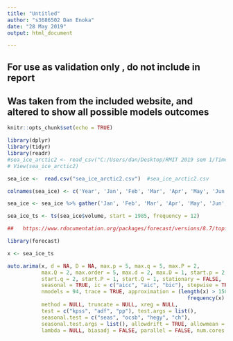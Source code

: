 ```yaml
---
title: "Untitled"
author: "s3686502 Dan Enoka"
date: "28 May 2019"
output: html_document

---
```



##  For use as validation only , do not include in report

##  Was taken from the included website, and altered to show all possible models outcomes

```r
knitr::opts_chunk$set(echo = TRUE)

library(dplyr)
library(tidyr)
library(readr)
#sea_ice_arctic2 <- read_csv("C:/Users/dan/Desktop/RMIT 2019 sem 1/Time Series Analysis/Group/sea_ice_arctic2.csv")
# View(sea_ice_arctic2)

sea_ice <-  read.csv("sea_ice_arctic2.csv")  #sea_ice_arctic2.csv

colnames(sea_ice) <- c('Year', 'Jan', 'Feb', 'Mar', 'Apr', 'May', 'Jun', 'Jul', 'Aug', 'Sep', 'Oct', 'Nov', 'Dec')

sea_ice <- sea_ice %>% gather('Jan', 'Feb', 'Mar', 'Apr', 'May', 'Jun', 'Jul', 'Aug', 'Sep', 'Oct', 'Nov', 'Dec', key = 'Month', value = 'volume') %>% arrange(Year)

sea_ice_ts <- ts(sea_ice$volume, start = 1985, frequency = 12)

##   https://www.rdocumentation.org/packages/forecast/versions/8.7/topics/auto.arima

library(forecast)

x <- sea_ice_ts

auto.arima(x, d = NA, D = NA, max.p = 5, max.q = 5, max.P = 2,
           max.Q = 2, max.order = 5, max.d = 2, max.D = 1, start.p = 2,
           start.q = 2, start.P = 1, start.Q = 1, stationary = FALSE,
           seasonal = TRUE, ic = c("aicc", "aic", "bic"), stepwise = TRUE,
           nmodels = 94, trace = TRUE, approximation = (length(x) > 150 |
                                                          frequency(x) > 12), 
           method = NULL, truncate = NULL, xreg = NULL,
           test = c("kpss", "adf", "pp"), test.args = list(),
           seasonal.test = c("seas", "ocsb", "hegy", "ch"),
           seasonal.test.args = list(), allowdrift = TRUE, allowmean = TRUE,
           lambda = NULL, biasadj = FALSE, parallel = FALSE, num.cores = 2)

```


